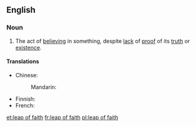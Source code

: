 ==English==
{{wikipedia}}

===Noun===
{{en-noun|head=[[leap]] [[of]] [[faith]]|leaps of faith}}

# {{context|philosophy|religion|lang=en}} The act of [[believe|believing]] in something, despite [[lack]] of [[proof]] of its [[truth]] or [[existence]].

====Translations====
{{trans-top|act of believing in something despite proof}}
* Chinese:
*: Mandarin: {{t-needed|cmn}}
{{trans-mid}}
* Finnish: {{t|fi|uskon hyppy}}
* French: {{t|fr|acte de foi|m}}
{{trans-bottom}}

[[et:leap of faith]]
[[fr:leap of faith]]
[[pl:leap of faith]]